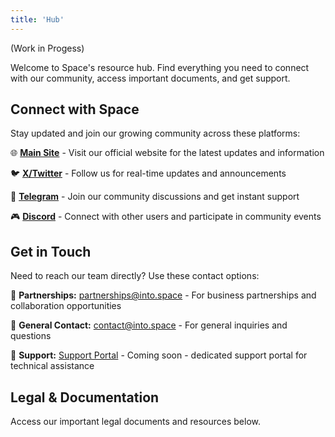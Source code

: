 ```yaml
---
title: 'Hub'
---
```


(Work in Progess)

Welcome to Space's resource hub. Find everything you need to connect with our community, access important documents, and get support.

## Connect with Space

Stay updated and join our growing community across these platforms:

🌐 **[Main Site](https://into.space)** - Visit our official website for the latest updates and information

🐦 **[X/Twitter](https://x.com/intodotspace)** - Follow us for real-time updates and announcements

💬 **[Telegram](https://t.me/intodotspace)** - Join our community discussions and get instant support

🎮 **[Discord](https://discord.gg/intodotspace)** - Connect with other users and participate in community events

## Get in Touch

Need to reach our team directly? Use these contact options:

📧 **Partnerships:** partnerships@into.space - For business partnerships and collaboration opportunities

📧 **General Contact:** contact@into.space - For general inquiries and questions

🔗 **Support:** [Support Portal](#) - Coming soon - dedicated support portal for technical assistance

## Legal & Documentation

Access our important legal documents and resources below.